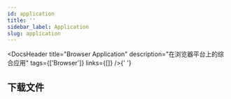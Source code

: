 ```yaml
---
id: application
title: ''
sidebar_label: Application
slug: application
---
```



<DocsHeader
  title="Browser Application"
  description="在浏览器平台上的综合应用"
  tags={['Browser']}
  links={[]}
/>{' '}

## 下载文件
